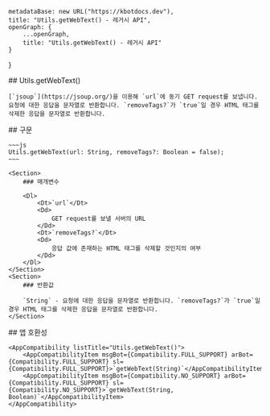 
    metadataBase: new URL("https://kbotdocs.dev"),
    title: "Utils.getWebText() - 레거시 API",
    openGraph: {
        ...openGraph,
        title: "Utils.getWebText() - 레거시 API"
    }
}

<Section>
    ## Utils.getWebText()

    [`jsoup`](https://jsoup.org/)을 이용해 `url`에 동기 GET request를 보냅니다. 요청에 대한 응답을 문자열로 반환합니다. `removeTags?`가 `true`일 경우 HTML 태그를 삭제한 응답을 문자열로 반환합니다.
</Section>
<Section>
    ## 구문

    ~~~js
    Utils.getWebText(url: String, removeTags?: Boolean = false);
    ~~~

    <Section>
        ### 매개변수

        <Dl>
            <Dt>`url`</Dt>
            <Dd>
                GET request를 보낼 서버의 URL
            </Dd>
            <Dt>`removeTags?`</Dt>
            <Dd>
                응답 값에 존재하는 HTML 태그를 삭제할 것인지의 여부
            </Dd>
        </Dl>
    </Section>
    <Section>
        ### 반환값

        `String` - 요청에 대한 응답을 문자열로 반환합니다. `removeTags?`가 `true`일 경우 HTML 태그를 삭제한 응답을 문자열로 반환합니다.
    </Section>
</Section>
<Section>
    ## 앱 호환성

    <AppCompatibility listTitle="Utils.getWebText()">
        <AppCompatibilityItem msgBot={Compatibility.FULL_SUPPORT} arBot={Compatibility.FULL_SUPPORT} sl={Compatibility.FULL_SUPPORT}>`getWebText(String)`</AppCompatibilityItem>
        <AppCompatibilityItem msgBot={Compatibility.NO_SUPPORT} arBot={Compatibility.FULL_SUPPORT} sl={Compatibility.NO_SUPPORT}>`getWebText(String, Boolean)`</AppCompatibilityItem>
    </AppCompatibility>
</Section>